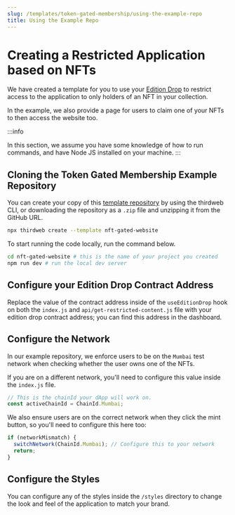 ```yaml
---
slug: /templates/token-gated-membership/using-the-example-repo
title: Using the Example Repo
---
```


# Creating a Restricted Application based on NFTs

We have created a template for you to use your [Edition Drop](/pre-built-contracts/edition-drop) to restrict access to
the application to only holders of an NFT in your collection.

In the example, we also provide a page for users to claim one of your NFTs to then access the website too.

:::info

In this section, we assume you have some knowledge of how to run commands,
and have Node JS installed on your machine.
:::

## Cloning the Token Gated Membership Example Repository

You can create your copy of this [template repository](https://github.com/thirdweb-example/nft-gated-website)
by using the thirdweb CLI, or downloading the repository as a `.zip` file and unzipping it from the GitHub URL.

```bash
npx thirdweb create --template nft-gated-website
```

To start running the code locally, run the command below.

```bash npm2yarn
cd nft-gated-website # this is the name of your project you created
npm run dev # run the local dev server
```

## Configure your Edition Drop Contract Address

Replace the value of the contract address inside of the `useEditionDrop` hook on both the `index.js` and `api/get-restricted-content.js` file
with your edition drop contract address; you can find this address in the dashboard.

## Configure the Network

In our example repository, we enforce users to be on the `Mumbai` test network when checking whether the user owns one of the NFTs.

If you are on a different network, you'll need to configure this value inside the `index.js` file.

```jsx
// This is the chainId your dApp will work on.
const activeChainId = ChainId.Mumbai;
```

We also ensure users are on the correct network when they click the mint button, so you'll need to configure this here too:

```jsx
if (networkMismatch) {
  switchNetwork(ChainId.Mumbai); // Configure this to your network
  return;
}
```

## Configure the Styles

You can configure any of the styles inside the `/styles` directory to change the look and feel of the
application to match your brand.
